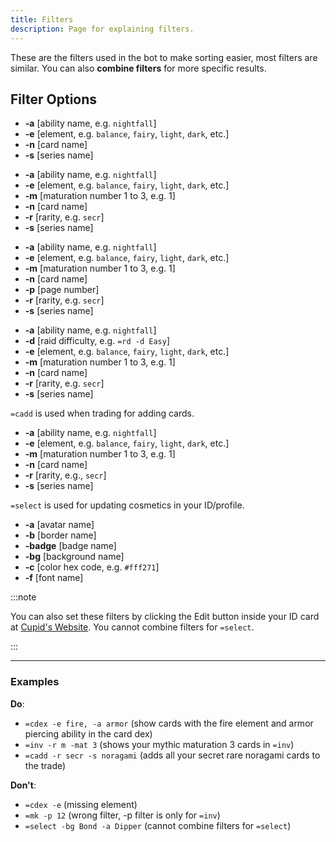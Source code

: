 ```yaml
---
title: Filters
description: Page for explaining filters.
---
```



These are the filters used in the bot to make sorting easier, most filters are similar. You can also **combine filters** for more specific results.

## Filter Options

<Tabs>
<TabItem label="=cdex">

- **-a** [ability name, e.g. `nightfall`]
- **-e** [element, e.g. `balance`, `fairy`, `light`, `dark`, etc.]
- **-n** [card name]
- **-s** [series name]

</TabItem>
<TabItem label="=market">

- **-a** [ability name, e.g. `nightfall`]
- **-e** [element, e.g. `balance`, `fairy`, `light`, `dark`, etc.]
- **-m** [maturation number 1 to 3, e.g. 1]
- **-n** [card name]
- **-r** [rarity, e.g. `secr`]
- **-s** [series name]

</TabItem>
<TabItem label="=inv">

- **-a** [ability name, e.g. `nightfall`]
- **-e** [element, e.g. `balance`, `fairy`, `light`, `dark`, etc.]
- **-m** [maturation number 1 to 3, e.g. 1]
- **-n** [card name]
- **-p** [page number]
- **-r** [rarity, e.g. `secr`]
- **-s** [series name]

</TabItem>
<TabItem label="=rd">

- **-a** [ability name, e.g. `nightfall`]
- **-d** [raid difficulty, e.g. `=rd -d Easy`]
- **-e** [element, e.g. `balance`, `fairy`, `light`, `dark`, etc.]
- **-m** [maturation number 1 to 3, e.g. 1]
- **-n** [card name]
- **-r** [rarity, e.g. `secr`]
- **-s** [series name]

</TabItem>
<TabItem label="=cadd">

`=cadd` is used when trading for adding cards.

- **-a** [ability name, e.g. `nightfall`]
- **-e** [element, e.g. `balance`, `fairy`, `light`, `dark`, etc.]
- **-m** [maturation number 1 to 3, e.g. 1]
- **-n** [card name]
- **-r** [rarity, e.g., `secr`]
- **-s** [series name]

</TabItem>
<TabItem label="=select">

`=select` is used for updating cosmetics in your ID/profile.

- **-a** [avatar name]
- **-b** [border name]
- **-badge** [badge name]
- **-bg** [background name]
- **-c** [color hex code, e.g. `#fff271`]
- **-f** [font name]

:::note 

You can also set these filters by clicking the Edit button inside your ID card at [Cupid's Website](https://cupidparadise.top/profile). You cannot combine filters for `=select`.  

:::

</TabItem>
</Tabs>

---

### Examples

**Do**:
- `=cdex -e fire, -a armor` (show cards with the fire element and armor piercing ability in the card dex)
- `=inv -r m -mat 3` (shows your mythic maturation 3 cards in `=inv`)
- `=cadd -r secr -s noragami` (adds all your secret rare noragami cards to the trade)

**Don't**:
- `=cdex -e` (missing element)
- `=mk -p 12` (wrong filter, -p filter is only for `=inv`)
- `=select -bg Bond -a Dipper` (cannot combine filters for `=select`)
